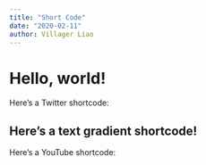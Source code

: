 ```yaml
---
title: "Short Code"
date: "2020-02-11"
author: Villager Liao
---
```


# Hello, world!

Here’s a Twitter shortcode:

<Tweet tweetId="1359534446865641472" />

<TextGradient>

## Here’s a text gradient shortcode!

</TextGradient>

Here’s a YouTube shortcode:

<YouTube videoId="YWRYEXNy6IE" />
